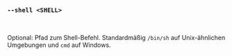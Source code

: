 ### `--shell <SHELL>`

<br />

Optional: Pfad zum Shell-Befehl.
Standardmäßig `/bin/sh` auf Unix-ähnlichen Umgebungen und `cmd` auf Windows.